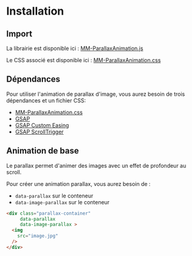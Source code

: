 # Installation


## Import

La librairie est disponible ici : [MM-ParallaxAnimation.js](https://raw.githubusercontent.com/Rakido/mm-animation-library/refs/heads/main/js/mm-parallax-animation.js)

Le CSS associé est disponible ici : [MM-ParallaxAnimation.css](https://raw.githubusercontent.com/Rakido/mm-animation-library/refs/heads/main/css/data-parallax.css)

## Dépendances
Pour utiliser l'animation de parallax d'image, vous aurez besoin de trois dépendances et un fichier CSS:

- [MM-ParallaxAnimation.css](https://github.com/Rakido/mm-animation-library/blob/main/css/data-parallax.css)
- [GSAP](https://www.jsdelivr.com/package/npm/gsap)
- [GSAP Custom Easing](https://cdnjs.cloudflare.com/ajax/libs/gsap/3.12.2/CustomEase.min.js)
- [GSAP ScrollTrigger](https://cdnjs.cloudflare.com/ajax/libs/gsap/3.12.2/ScrollTrigger.min.js)



## Animation de base

Le parallax permet d'animer des images avec un effet de profondeur au scroll.

Pour créer une animation parallax, vous aurez besoin de :
- `data-parallax` sur le conteneur
- `data-image-parallax` sur le conteneur

```html
<div class="parallax-container"
     data-parallax 
     data-image-parallax >
  <img 
    src="image.jpg" 
  />
</div>
```

<NxParallaxAnimation 
  src="https://picsum.photos/1200/800"
  imageFull
  data-parallax
  data-image-parallax
/>
